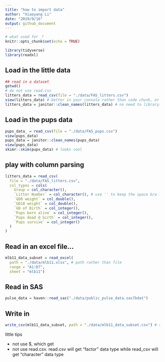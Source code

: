 ```yaml
---
title: "how to import data"
author: "Xiaoyang Li"
date: "2019/9/16"
output: github_document
---
```

```r
# what used for ？
knitr::opts_chunk$set(echo = TRUE)

library(tidyverse)
library(readxl)
```

## Load in the little data
```r
## read in a dataset
getwd()
# do not use read.csv
litters_data = read_csv(file = "./data/FAS_litters.csv")
view(litters_data) # better in your console rather than code chunk, or it will show in your html
litters_data = janitor::clean_names(litters_data) # no need to library(jvnitor); avoid the same function name in different package; no need to install package you do not use a lot of functoin

```


## Load in the pups data
```r
pups_data_ = read_csv(file = "./data/FAS_pups.csv")
view(pups_data)
pups_data = janitor::clean_names(pups_data)
view(pups_data)
skimr::skim(pups_data) # looks cool
```


## play with column parsing
```r
litters_data = read_csv(
  file = "./data/FAS_litters.csv",
  col_types = cols(
    Group = col_character(),
    `Litter Number` = col_character(), # use '' to keep the space b/w litter and number 
    `GD0 weight` = col_double(),
    `GD18 weight` = col_double(),
    `GD of Birth` = col_integer(),
    `Pups born alive` = col_integer(),
    `Pups dead @ birth` = col_integer(),
    `Pups survive` = col_integer()
  )
)
```

## Read in an excel file...
```r
mlb11_data_subset = read_excel(
  path = "./data/mlb11.xlsx", # path rather than file 
  range = "A1:D7", 
  sheet = "mlb11")  
```

## Read in SAS
```r
pulse_data = haven::read_sas("./data/public_pulse_data.sas7bdat")

```

## Write in

```r
write_csv(mlb11_data_subset, path = "./data/mlb11_data_subset.csv") # remember to add the file name and file type
```


little tips

* not use $, which get 
* not use read.csv. read.csv will get "factor" data type while read_csv will get "character" data type


